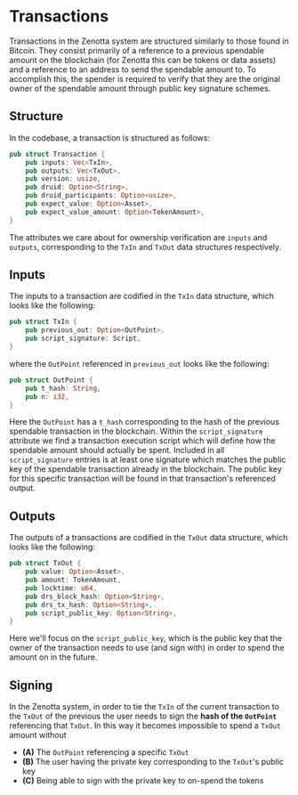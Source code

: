 
# Transactions
Transactions in the Zenotta system are structured similarly to those found in Bitcoin. They consist primarily of a reference to a previous spendable amount on the blockchain (for Zenotta this can be tokens or data assets) and a reference to an address to send the spendable amount to. To accomplish this, the spender is required to verify that they are the original owner of the spendable amount through public key signature schemes.

## Structure
In the codebase, a transaction is structured as follows:

```rust
pub struct Transaction {
    pub inputs: Vec<TxIn>,
    pub outputs: Vec<TxOut>,
    pub version: usize,
    pub druid: Option<String>,
    pub druid_participants: Option<usize>,
    pub expect_value: Option<Asset>,
    pub expect_value_amount: Option<TokenAmount>,
}
```

The attributes we care about for ownership verification are `inputs` and `outputs`, corresponding to the `TxIn` and `TxOut` data structures respectively.

## Inputs
The inputs to a transaction are codified in the `TxIn` data structure, which looks like the following:

```rust
pub struct TxIn {
    pub previous_out: Option<OutPoint>,
    pub script_signature: Script,
}
```

where the `OutPoint` referenced in `previous_out` looks like the following:

```rust
pub struct OutPoint {
    pub t_hash: String,
    pub n: i32,
}
```

Here the `OutPoint` has a `t_hash` corresponding to the hash of the previous spendable transaction in the blockchain. Within the `script_signature` attribute we find a transaction execution script which will define how the spendable amount should actually be spent. Included in all `script_signature` entries is at least one signature which matches the public key of the spendable transaction already in the blockchain. The public key for this specific transaction will be found in that transaction's referenced output.

## Outputs
The outputs of a transactions are codified in the `TxOut` data structure, which looks like the following:

```rust
pub struct TxOut {
    pub value: Option<Asset>,
    pub amount: TokenAmount,
    pub locktime: u64,
    pub drs_block_hash: Option<String>,
    pub drs_tx_hash: Option<String>,
    pub script_public_key: Option<String>,
}
```

Here we'll focus on the `script_public_key`, which is the public key that the owner of the transaction needs to use (and sign with) in order to spend the amount on in the future.

## Signing
In the Zenotta system, in order to tie the `TxIn` of the current transaction to the `TxOut` of the previous the user needs to sign the **hash of the `OutPoint`** referencing that `TxOut`. In this way it becomes impossible to spend a `TxOut` amount without

- **(A)** The `OutPoint` referencing a specific `TxOut`
- **(B)** The user having the private key corresponding to the `TxOut`'s public key
- **(C)** Being able to sign with the private key to on-spend the tokens
